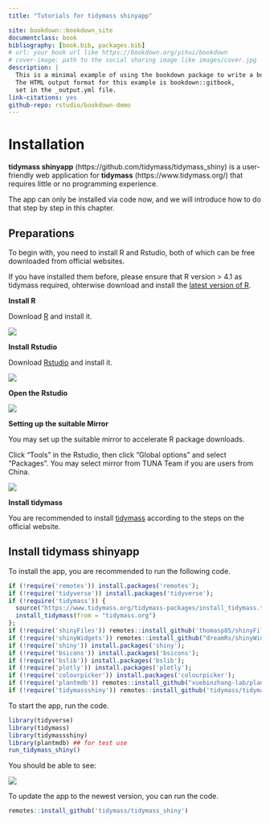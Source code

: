 ```yaml
--- 
title: "Tutorials for tidymass shinyapp"

site: bookdown::bookdown_site
documentclass: book
bibliography: [book.bib, packages.bib]
# url: your book url like https://bookdown.org/yihui/bookdown
# cover-image: path to the social sharing image like images/cover.jpg
description: |
  This is a minimal example of using the bookdown package to write a book.
  The HTML output format for this example is bookdown::gitbook,
  set in the _output.yml file.
link-citations: yes
github-repo: rstudio/bookdown-demo
---
```


# Installation

**tidymass shinyapp** (https://github.com/tidymass/tidymass_shiny) is a user-friendly web application for **tidymass** (https://www.tidymass.org/) that requires little or no programming experience.

The app can only be installed via code now, and we will introduce how to do that step by step in this chapter.

## Preparations

To begin with, you need to install R and Rstudio, both of which can be free downloaded from official websites.

If you have installed them before, please ensure that R version > 4.1 as tidymass required, ohterwise download and install the [latest version of R](https://cran.r-project.org/mirrors.html).

**Install R**

Download [R](https://www.r-project.org/) and install it. 

![](figures/R_install.png)

**Install Rstudio**

Download [Rstudio](https://posit.co/download/rstudio-desktop/#download) and install it.

![](figures/Rstudio_install.png)

**Open the Rstudio**

![](figures/Rstudio.png)

**Setting up the suitable Mirror**

You may set up the suitable mirror to accelerate R package downloads.

Click "Tools" in the Rstudio, then click "Global options" and select "Packages". You may select mirror from TUNA Team if you are users from China.

![](figures/mirror.png)

**Install tidymass**

You are recommended to install [tidymass](https://www.tidymass.org/) according to the steps on the official website.


## Install tidymass shinyapp

To install the app, you are recommended to run the following code.

```r
if (!require('remotes')) install.packages('remotes');
if (!require('tidyverse')) install.packages('tidyverse');
if (!require('tidymass')) {
  source("https://www.tidymass.org/tidymass-packages/install_tidymass.txt");
  install_tidymass(from = "tidymass.org")
};
if (!require('shinyFiles')) remotes::install_github('thomasp85/shinyFiles');
if (!require('shinyWidgets')) remotes::install_github("dreamRs/shinyWidgets");
if (!require('shiny')) install.packages('shiny');
if (!require('bsicons')) install.packages('bsicons');
if (!require('bslib')) install.packages('bslib');
if (!require('plotly')) install.packages('plotly');
if (!require('colourpicker')) install.packages('colourpicker');
if (!require('plantmdb')) remotes::install_github("xuebinzhang-lab/plantmdb")  ## plant metabolomics database. for test use.
if (!require('tidymassshiny')) remotes::install_github('tidymass/tidymass_shiny')

```

To start the app, run the code.

```r
library(tidyverse)
library(tidymass)
library(tidymassshiny)
library(plantmdb) ## for test use
run_tidymass_shiny()
```

You should be able to see:

![](figures/shinyapp.png)

To update the app to the newest version, you can run the code.

```r
remotes::install_github('tidymass/tidymass_shiny')
```

